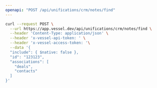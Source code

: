 ```yaml
---
openapi: "POST /api/unifications/crm/notes/find"
---
```


<RequestExample>

```bash Request
curl --request POST \
  --url https://app.vessel.dev/api/unifications/crm/notes/find \
  --header 'Content-Type: application/json' \
  --header 'x-vessel-api-token: ' \
  --header 'x-vessel-access-token: '\
  --data '{
  "include": { $native: false },
  "id": "123123",
  "associations": [
    "deals",
    "contacts"
  ]
}'
```

</RequestExample>


